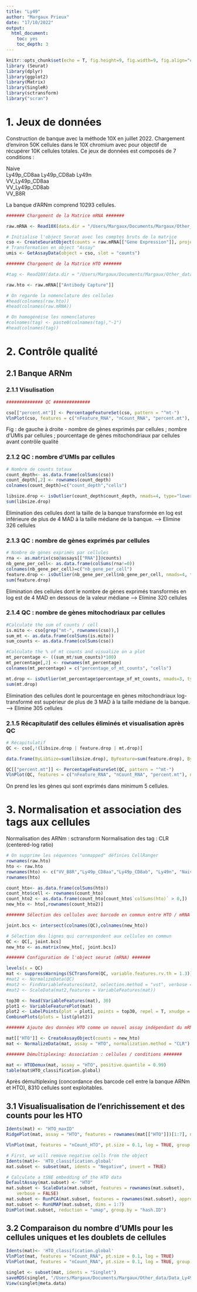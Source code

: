 ```yaml
---
title: "Ly49"
author: "Margaux Prieux"
date: "17/10/2022"
output: 
  html_document:
    toc: yes
    toc_depth: 3
---
```


```r
knitr::opts_chunk$set(echo = T, fig.height=9, fig.width=9, fig.align="center")
library (Seurat)
library(dplyr)
library(ggplot2)
library(Matrix)
library(SingleR)
library(sctransform)
library("scran")
```

# 1. Jeux de données

Construction de banque avec la méthode 10X en juillet 2022. 
Chargement d'environ 50K cellules dans le 10X chromium avec pour objectif de récupérer 10K cellules totales. 
Ce jeux de données est composés de 7 conditions : 

Naive	
Ly49p_CD8aa	
Ly49p_CD8ab	
Ly49n	
VV_Ly49p_CD8aa	
VV_Ly49p_CD8ab	
VV_B8R	

La banque d'ARNm comprend 10293 cellules.

```r
####### Chargement de la Matrice mRNA #######

raw.mRNA <- Read10X(data.dir = "/Users/Margaux/Documents/Margaux/Other_data/Data_Ly49/10X/outs/filtered_feature_bc_matrix/")

# Initialise l'object Seurat avec les comptes bruts de la matrice
cso <- CreateSeuratObject(counts = raw.mRNA[["Gene Expression"]], project = "Ly49", min.cells = 5)     # On prend les les gênes qui sont exprimés dans minimum 5 cellules
# Transformation en object "Assay"
umis <- GetAssayData(object = cso, slot = "counts")

####### Chargement de la Matrice HTO #######

#tag <- Read10X(data.dir = "/Users/Margaux/Documents/Margaux/Other_data/Data_Ly49/10X/HTO_ly49/umi_count/", gene.column = 1)

raw.hto <- raw.mRNA[["Antibody Capture"]]

# On regarde la nomenclature des cellules
#head(colnames(raw.hto))
#head(colnames(raw.mRNA))

# On homogénéise les nomenclatures
#colnames(tag) <- paste0(colnames(tag),"-1")
#head(colnames(tag))
```

# 2. Contrôle qualité 
## 2.1 Banque ARNm
### 2.1.1 Visulisation 

```r
############## QC ##############

cso[["percent.mt"]] <- PercentageFeatureSet(cso, pattern = "^mt-")
VlnPlot(cso, features = c("nFeature_RNA", "nCount_RNA", "percent.mt"), ncol = 3)
```

Fig : de gauche à droite - nombre de gènes exprimés par cellules ; nombre d'UMIs par cellules ; pourcentage de gènes mitochondriaux par cellules avant contrôle qualité

### 2.1.2 QC : nombre d'UMIs par cellules

```r
# Nombre de counts totaux 
count_depth<- as.data.frame(colSums(cso))
count_depth[,2] <- rownames(count_depth) 
colnames(count_depth)=c("count_depth","cells")

libsize.drop <- isOutlier(count_depth$count_depth, nmads=4, type="lower", log=T)
sum(libsize.drop)
```

Elimination des cellules dont la taille de la banque transformée en log est inférieure de plus de 4 MAD à la taille médiane de la banque. 
--> Elimine 326 cellules


### 2.1.3 QC : nombre de gènes exprimés par cellules

```r
# Nombre de gènes exprimés par cellules
rna <- as.matrix(cso@assays[["RNA"]]@counts)
nb_gene_per_cell<- as.data.frame(colSums(rna!=0))
colnames(nb_gene_per_cell)=c("nb_gene_per_cell")
feature.drop <- isOutlier(nb_gene_per_cell$nb_gene_per_cell, nmads=4, type="lower", log=T, batch = count_depth$batch_dataset)
sum(feature.drop)
```

Elimination des cellules dont le nombre de gènes exprimés transformés en log est de 4 MAD en dessous de la valeur médiane
--> Elimine 320 cellules

### 2.1.4 QC : nombre de gènes mitochodriaux par cellules

```r
#Calculate the sum of counts / cell
is.mito <- cso[grep("mt-", rownames(cso)),]
sum_mt <- as.data.frame(colSums(is.mito))
sum_counts <- as.data.frame(colSums(cso))

#Calculate the % of mt counts and visualize on a plot
mt_percentage <- ((sum_mt/sum_counts)*100)
mt_percentage[,2] <- rownames(mt_percentage)
colnames(mt_percentage) = c("percentage_of_mt_counts", "cells") 

mt.drop <- isOutlier(mt_percentage$percentage_of_mt_counts, nmads=3, type="higher", log=T)
sum(mt.drop)
```

Elimination des cellules dont le pourcentage en gènes mitochondriaux log-transformé est supérieur de plus de 3 MAD à la taille médiane de la banque. 
--> Elimine 305 cellules

### 2.1.5 Récapitulatif des cellules éliminés et visualisation après QC
```r
# Récapitulatif 
QC <- cso[,!(libsize.drop | feature.drop | mt.drop)]

data.frame(ByLibSize=sum(libsize.drop), ByFeature=sum(feature.drop), ByFeature=sum(mt.drop), Remaining=ncol(QC))

QC[["percent.mt"]] <- PercentageFeatureSet(QC, pattern = "^mt-")
VlnPlot(QC, features = c("nFeature_RNA", "nCount_RNA", "percent.mt"), ncol = 3)

```

On prend les les gènes qui sont exprimés dans minimum 5 cellules.

# 3. Normalisation et association des tags aux cellules

Normalisation des ARNm : sctransform 
Normalisation des tag : CLR (centered-log ratio)

```r
# On supprime les séquences "unmapped" définies CellRanger
rownames(raw.hto)
hto <- raw.hto
rownames(hto) <- c("VV_B8R","Ly49p_CD8aa","Ly49p_CD8ab", "Ly49n", "Naive", "VV_Ly49p_CD8aa", "VV_Ly49p_CD8ab")
rownames(hto)

count_hto<- as.data.frame(colSums(hto))
count_hto$cell <- rownames(count_hto)
count_hto2 <- as.data.frame(count_hto[count_hto$`colSums(hto)` > 0,])
new_hto <- hto[,rownames(count_hto2)]

####### Sélection des cellules avec barcode en commun entre HTO / mRNA #######

joint.bcs <- intersect(colnames(QC),colnames(new_hto))

# Sélection des lignes qui correspondent aux cellules en commun
QC <- QC[, joint.bcs]
new_hto <- as.matrix(new_hto[, joint.bcs])

####### Configuration de l'object seurat (mRNA) #######

levels(x = QC)
mat <- suppressWarnings(SCTransform(QC, variable.features.rv.th = 1.3))
#mat2 <- NormalizeData(QC)
#mat2 <- FindVariableFeatures(mat2, selection.method = "vst", verbose = FALSE)
#mat2 <- ScaleData(mat2,features = VariableFeatures(mat))
```
```r
top30 <- head(VariableFeatures(mat), 30)
plot1 <- VariableFeaturePlot(mat)
plot2 <- LabelPoints(plot = plot1, points = top30, repel = T, xnudge = 0, ynudge = 0)
CombinePlots(plots = list(plot2))

####### Ajoute des données HTO comme un nouvel assay indépendant du mRNA #######

mat[["HTO"]] <- CreateAssayObject(counts = new_hto)
mat <- NormalizeData(mat, assay = "HTO", normalization.method = "CLR")

####### Démultiplexing: Association : cellules / conditions #######

mat <- HTODemux(mat, assay = "HTO", positive.quantile = 0.99)
table(mat$HTO_classification.global)
```
Après démultiplexing (concordance des barcode cell entre la banque ARNm et HTO), 8310 cellules sont exploitables. 

## 3.1 Visualisualisation de l'enrichissement et des counts pour les HTO 
```r
Idents(mat) <- "HTO_maxID"
RidgePlot(mat, assay = "HTO", features = rownames(mat[["HTO"]])[1:7], ncol = 2)
```
```r
VlnPlot(mat, features = "nCount_HTO", pt.size = 0.1, log = TRUE, group.by = "hash.ID")

# First, we will remove negative cells from the object
Idents(mat)<- 'HTO_classification.global'
mat.subset <- subset(mat, idents = "Negative", invert = TRUE)

# Calculate a tSNE embedding of the HTO data
DefaultAssay(mat.subset) <- "HTO"
mat.subset <- ScaleData(mat.subset, features = rownames(mat.subset),
    verbose = FALSE)
mat.subset <- RunPCA(mat.subset, features = rownames(mat.subset), approx = FALSE)
mat.subset <- RunUMAP(mat.subset, dims = 1:7)
DimPlot(mat.subset, reduction = "umap", group.by = "hash.ID")

```

## 3.2 Comparaison du nombre d'UMIs pour les cellules uniques et les doublets de cellules
```r

Idents(mat)<- 'HTO_classification.global'
VlnPlot(mat, features = "nCount_RNA", pt.size = 0.1, log = TRUE)
VlnPlot(mat, features = "nCount_RNA", pt.size = 0.1, log = TRUE, group.by = "hash.ID")
```

```r
singlet <- subset(mat, idents = "Singlet")
saveRDS(singlet, "/Users/Margaux/Documents/Margaux/Other_data/Data_Ly49/10X/matrix/Singlet_norm.RDS")
View(singlet@meta.data)

```
